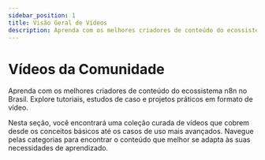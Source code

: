 ---
sidebar_position: 1
title: Visão Geral de Vídeos
description: Aprenda com os melhores criadores de conteúdo do ecossistema n8n no Brasil. Explore tutoriais, estudos de caso e projetos práticos em formato de vídeo.
---

# <IonicIcon name="videocam-outline" size={32} color="#ea4b71" /> Vídeos da Comunidade

Aprenda com os melhores criadores de conteúdo do ecossistema n8n no Brasil. Explore tutoriais, estudos de caso e projetos práticos em formato de vídeo.

Nesta seção, você encontrará uma coleção curada de vídeos que cobrem desde os conceitos básicos até os casos de uso mais avançados. Navegue pelas categorias para encontrar o conteúdo que melhor se adapta às suas necessidades de aprendizado. 